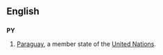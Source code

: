 ==English==
==={{abbreviation}}===
'''PY'''
#[[Paraguay]], a member state of the [[United Nations]].